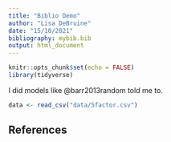 ```yaml
---
title: "Biblio Demo"
author: "Lisa DeBruine"
date: "15/10/2021"
bibliography: mybib.bib
output: html_document
---
```


```r
knitr::opts_chunk$set(echo = FALSE)
library(tidyverse)
```

I did models like @barr2013random told me to.

```r
data <- read_csv("data/5factor.csv")
```

## References
